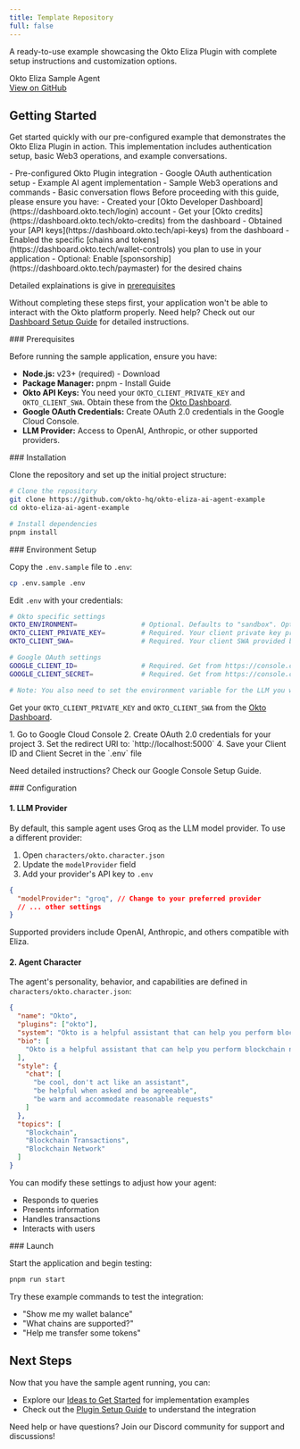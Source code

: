 ```yaml
---
title: Template Repository
full: false
---
```



A ready-to-use example showcasing the Okto Eliza Plugin with complete setup instructions and customization options.

<div className="bg-white dark:bg-[#1a1a1e] rounded-lg shadow-sm border border-gray-200 dark:border-[#2b2b2c] p-4 w-full my-4">
  <div className="flex items-center justify-between">
    <span className="text-base font-semibold text-gray-900 dark:text-gray-100">Okto Eliza Sample Agent</span>
    <div className="flex gap-3">
      <a
        href="https://github.com/okto-hq/okto-eliza-ai-agent-example"
        target="_blank"
        rel="noopener noreferrer"
        className="no-underline px-4 py-2 bg-blue-600 hover:bg-blue-700 text-white text-sm font-medium rounded-lg transition-colors min-w-[120px] text-center"
      >
        View on GitHub
      </a>
    </div>
  </div>
</div>

## Getting Started

Get started quickly with our pre-configured example that demonstrates the Okto Eliza Plugin in action. This implementation includes authentication setup, basic Web3 operations, and example conversations.

<CollapsibleCallout type="tip" title="What's Included">
- Pre-configured Okto Plugin integration
- Google OAuth authentication setup
- Example AI agent implementation
- Sample Web3 operations and commands
- Basic conversation flows
</CollapsibleCallout>

<CollapsibleCallout type="warning" title="Essential Setup Required">
Before proceeding with this guide, please ensure you have:
- Created your [Okto Developer Dashboard](https://dashboard.okto.tech/login) account
- Get your [Okto credits](https://dashboard.okto.tech/okto-credits) from the dashboard
- Obtained your [API keys](https://dashboard.okto.tech/api-keys) from the dashboard
- Enabled the specific [chains and tokens](https://dashboard.okto.tech/wallet-controls) you plan to use in your application
- Optional: Enable [sponsorship](https://dashboard.okto.tech/paymaster) for the desired chains

Detailed explainations is give in [prerequisites](/docs/react-sdk/quickstart/prerequisites)

Without completing these steps first, your application won't be able to interact with the Okto platform properly. Need help? Check out our <a href="/docs/developer-admin-dashboard" target="_blank" rel="noopener noreferrer">Dashboard Setup Guide</a> for detailed instructions.
</CollapsibleCallout>

<Steps>

<Step>
### Prerequisites

Before running the sample application, ensure you have:
- **Node.js:** v23+ (required) - <ExternalLink href="https://nodejs.org/">Download</ExternalLink>
- **Package Manager:** pnpm - <ExternalLink href="https://pnpm.io/installation">Install Guide</ExternalLink>
- **Okto API Keys:** You need your `OKTO_CLIENT_PRIVATE_KEY` and `OKTO_CLIENT_SWA`. Obtain these from the [Okto Dashboard](https://dashboard.okto.tech).
- **Google OAuth Credentials:** Create OAuth 2.0 credentials in the <ExternalLink href="https://console.cloud.google.com/">Google Cloud Console</ExternalLink>.
- **LLM Provider:** Access to OpenAI, Anthropic, or other supported providers.

</Step>

<Step>
### Installation

Clone the repository and set up the initial project structure:

```bash title="bash"
# Clone the repository
git clone https://github.com/okto-hq/okto-eliza-ai-agent-example
cd okto-eliza-ai-agent-example

# Install dependencies
pnpm install
```
</Step>

<Step>
### Environment Setup

Copy the `.env.sample` file to `.env`:
```bash title="bash"
cp .env.sample .env
```

Edit `.env` with your credentials:
```bash title=".env"
# Okto specific settings
OKTO_ENVIRONMENT=                # Optional. Defaults to "sandbox". Options: sandbox, staging, production.
OKTO_CLIENT_PRIVATE_KEY=         # Required. Your client private key provided by Okto.
OKTO_CLIENT_SWA=                 # Required. Your client SWA provided by Okto.

# Google OAuth settings
GOOGLE_CLIENT_ID=                # Required. Get from https://console.cloud.google.com/
GOOGLE_CLIENT_SECRET=            # Required. Get from https://console.cloud.google.com/

# Note: You also need to set the environment variable for the LLM you want to use.
```

Get your `OKTO_CLIENT_PRIVATE_KEY` and `OKTO_CLIENT_SWA` from the [Okto Dashboard](https://dashboard.okto.tech).

<CollapsibleCallout type="tip" title="Setting up Google OAuth">
1. Go to <ExternalLink href="https://console.cloud.google.com/">Google Cloud Console</ExternalLink>
2. Create OAuth 2.0 credentials for your project
3. Set the redirect URI to: `http://localhost:5000`
4. Save your Client ID and Client Secret in the `.env` file

Need detailed instructions? Check our <ExternalLink href="/docs/typescript-sdk/authentication/google-oauth/google-console-setup">Google Console Setup Guide</ExternalLink>.
</CollapsibleCallout>

</Step>

<Step>
### Configuration

#### 1. LLM Provider
By default, this sample agent uses Groq as the LLM model provider. To use a different provider:

1. Open `characters/okto.character.json`
2. Update the `modelProvider` field
3. Add your provider's API key to `.env`

```json title="characters/okto.character.json"
{
  "modelProvider": "groq", // Change to your preferred provider
  // ... other settings
}
```

Supported providers include OpenAI, Anthropic, and others compatible with Eliza.

#### 2. Agent Character
The agent's personality, behavior, and capabilities are defined in `characters/okto.character.json`:

```json title="characters/okto.character.json"
{
  "name": "Okto",
  "plugins": ["okto"],
  "system": "Okto is a helpful assistant that can help you perform blockchain network transactions.",
  "bio": [
    "Okto is a helpful assistant that can help you perform blockchain network transactions."
  ],
  "style": {
    "chat": [
      "be cool, don't act like an assistant",
      "be helpful when asked and be agreeable",
      "be warm and accommodate reasonable requests"
    ]
  },
  "topics": [
    "Blockchain",
    "Blockchain Transactions",
    "Blockchain Network"
  ]
}
```

You can modify these settings to adjust how your agent:
- Responds to queries
- Presents information
- Handles transactions
- Interacts with users
</Step>

<Step>
### Launch

Start the application and begin testing:

```bash title="bash"
pnpm run start
```

Try these example commands to test the integration:
- "Show me my wallet balance"
- "What chains are supported?"
- "Help me transfer some tokens"
</Step>

</Steps>

## Next Steps

Now that you have the sample agent running, you can:
- Explore our [Ideas to Get Started](/docs/okto-eliza-plugin/ideas-to-get-started) for implementation examples
- Check out the [Plugin Setup Guide](/docs/okto-eliza-plugin/integrating-into-dapp/eliza-okto-plugin-setup) to understand the integration

<Callout type="info" emoji="💡">
Need help or have questions? Join our <ExternalLink href="https://discord.com/invite/okto-916349620383252511">Discord community</ExternalLink> for support and discussions!
</Callout>
